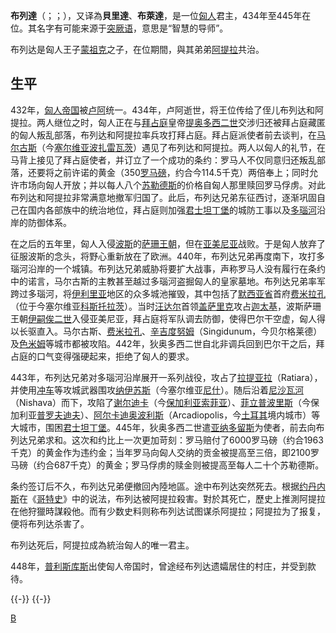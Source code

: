 {{Unreferenced|time=2022-06-18T10:11:12+00:00}}
{{Infobox Monarch
| name            = 布列达
| image           = 
| caption         = 布列達與阿提拉
| title           = [[匈人帝国|匈人帝国]]君主
| reign           = 434年—445年
| predecessor     = [[卢阿_(匈人君主)|鲁吉拉]]
| successor       = [[阿提拉|阿提拉]]
| consort         = 
| birth_date = 约390年
| death_date = 445年
}}
'''布列達'''（{{lang-grc|Βλήδας / λέδας}}；{{lang-en|Bleda}}；{{bd||约390年|445年||catIdx=B}}），又译為'''貝里達'''、'''布萊達'''，是一位[[匈人|匈人]]君主，434年至445年在位。其名字有可能来源于[[突厥语|突厥语]]，意思是“智慧的导师”。

布列达是匈人王子[[蒙祖克|蒙祖克]]之子，在位期間，與其弟弟[[阿提拉|阿提拉]]共治。

== 生平 ==
432年，[[匈人帝国|匈人帝国]]被[[卢阿_(匈人君主)|卢阿]]统一。434年，卢阿逝世，将王位传给了侄儿布列达和阿提拉。两人继位之时，匈人正在与[[拜占庭帝国|拜占庭]]皇帝[[提奥多西二世|提奥多西二世]]交涉归还被拜占庭藏匿的匈人叛乱部落，布列达和阿提拉率兵攻打拜占庭。拜占庭派使者前去谈判，在[[马尔古斯|马尔古斯]]（今[[塞尔维亚|塞尔维亚]][[波扎雷瓦茨|波扎雷瓦茨]]）遇见了布列达和阿提拉。两人以匈人的礼节，在马背上接见了拜占庭使者，并订立了一个成功的条约：罗马人不仅同意归还叛乱部落，还要将之前许诺的黄金（350[[罗马磅|罗马磅]]，约合今114.5千克）两倍奉上；同时允许市场向匈人开放；并以每人八个[[苏勒德斯_(钱币)|苏勒德斯]]的价格自匈人那里赎回罗马俘虏。对此布列达和阿提拉非常满意地撤军归国了。此后，布列达兄弟东征西讨，逐渐巩固自己在国内各部族中的统治地位，拜占庭则加强[[君士坦丁堡|君士坦丁堡]]的城防工事以及[[多瑙河|多瑙河]]沿岸的防御体系。

在之后的五年里，匈人入侵[[波斯|波斯]]的[[萨珊王朝|萨珊王朝]]，但在[[亚美尼亚|亚美尼亚]]战败。于是匈人放弃了征服波斯的念头，将野心重新放在了欧洲。440年，布列达兄弟再度南下，攻打多瑙河沿岸的一个城镇。布列达兄弟威胁将要扩大战事，声称罗马人没有履行在条约中的诺言，马尔古斯的主教甚至越过多瑙河盗掘匈人的皇家墓地。布列达兄弟率军跨过多瑙河，将[[伊利里亚|伊利里亚]]地区的众多城池摧毁，其中包括了[[默西亚_(罗马行省)|默西亚省]]首府[[费米拉孔|费米拉孔]]（位于今塞尔维亚[[科斯托拉茨|科斯托拉茨]]）。当时[[汪达尔人|汪达尔]]首领[[盖萨里克|盖萨里克]]攻占[[迦太基|迦太基]]，波斯萨珊王朝[[伊嗣俟二世|伊嗣俟二世]]入侵亚美尼亚，拜占庭将军队调去防御，使得巴尔干空虚，匈人得以长驱直入。马尔古斯、[[费米拉孔|费米拉孔]]、[[辛吉度努姆|辛吉度努姆]]（Singidunum，今贝尔格莱德）及[[色米姆|色米姆]]等城市都被攻陷。442年，狄奥多西二世自北非调兵回到巴尔干之后，拜占庭的口气变得强硬起来，拒绝了匈人的要求。

443年，布列达兄弟对多瑙河沿岸展开一系列战役，攻占了[[拉提亚拉|拉提亚拉]]（Ratiara），并使用[[冲车|冲车]]等攻城武器围攻[[纳伊苏斯|纳伊苏斯]]（今塞尔维亚[[尼什|尼什]]）。随后沿着[[尼沙瓦河|尼沙瓦河]]（Nishava）而下，攻陷了[[谢尔迪卡|谢尔迪卡]]（今[[保加利亚|保加利亚]][[索菲亚|索菲亚]]）、[[菲立普波里斯|菲立普波里斯]]（今保加利亚[[普罗夫迪夫|普罗夫迪夫]]）、[[阿尔卡迪奥波利斯|阿尔卡迪奥波利斯]]（Arcadiopolis，今[[土耳其|土耳其]]境内城市）等大城市，围困[[君士坦丁堡|君士坦丁堡]]。445年，狄奥多西二世遣[[亚纳多留斯|亚纳多留斯]]为使者，前去向布列达兄弟求和。这次和约比上一次更加苛刻：罗马赔付了6000罗马磅（约合1963千克）的黄金作为违约金；当年罗马向匈人交纳的贡金被提高至三倍，即2100罗马磅（约合687千克）的黄金；罗马俘虏的赎金则被提高至每人二十个苏勒德斯。

条约签订后不久，布列达兄弟便撤回內陸地區。途中布列达突然死去。根据[[约丹内斯|约丹内斯]]在《[[哥特史|哥特史]]》中的说法，布列达被阿提拉殺害。對於其死亡，歷史上推測阿提拉在他狩獵時謀殺他。而有少数史料则称布列达试图谋杀阿提拉；阿提拉为了报复，便将布列达杀害了。

布列达死后，阿提拉成為統治匈人的唯一君主。

448年，[[普利斯库斯|普利斯库斯]]出使匈人帝国时，曾途经布列达遗孀居住的村庄，并受到款待。

{{-}}
{{S-start}}
{{S-reg}}
{{s-bef|before = [[卢阿_(匈人君主)|卢阿]]}}
{{s-ttl|title = [[匈人帝国|匈人帝国]][[匈人君主列表|君主]]| years = 与[[阿提拉|阿提拉]]共治<br />434年—445年}}
{{s-aft|after = [[阿提拉|阿提拉]]}}
{{S-end}}
{{-}}

[[Category:匈人|B]]